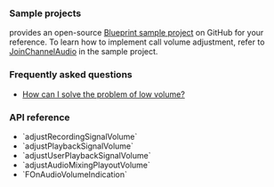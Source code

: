 <PlatformWrapper platform="blueprint">

### Sample projects

<Vg k="COMPANY" /> provides an open-source [Blueprint sample project](https://github.com/AgoraIO-Extensions/Agora-Unreal-RTC-SDK/tree/main/Agora-Unreal-SDK-Blueprint-Example) on GitHub for your reference. 
To learn how to implement call volume adjustment, refer to [JoinChannelAudio](https://github.com/AgoraIO-Extensions/Agora-Unreal-RTC-SDK/tree/main/Agora-Unreal-SDK-Blueprint-Example/Content/API-Example/Basic/JoinChannelAudio) in the sample project. 

### Frequently asked questions​

*  [How can I solve the problem of low volume?](../../help/quality-issues/audio_low)

### API reference

- <Link to="{{global.API_REF_BLUEPRINT_ROOT}}/class_irtcengine.html#api_irtcengine_adjustrecordingsignalvolume">`adjustRecordingSignalVolume`</Link>
- <Link to="{{global.API_REF_BLUEPRINT_ROOT}}/class_irtcengine.html#api_irtcengine_adjustplaybacksignalvolume">`adjustPlaybackSignalVolume`</Link>
- <Link to="{{global.API_REF_BLUEPRINT_ROOT}}/class_irtcengine.html#api_irtcengine_adjustuserplaybacksignalvolume">`adjustUserPlaybackSignalVolume`</Link>
- <Link to="{{global.API_REF_BLUEPRINT_ROOT}}/class_irtcengine.html#api_irtcengine_adjustaudiomixingplayoutvolume">`adjustAudioMixingPlayoutVolume`</Link>
- <Link to="{{global.API_REF_BLUEPRINT_ROOT}}/class_irtcengineeventhandler.html#callback_irtcengineeventhandler_onaudiovolumeindication">`FOnAudioVolumeIndication`</Link>

</PlatformWrapper>